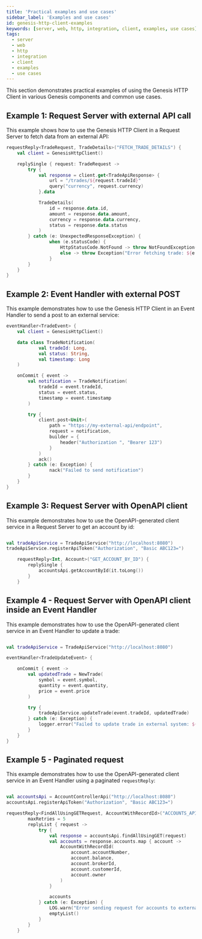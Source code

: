 ```yaml
---
title: 'Practical examples and use cases'
sidebar_label: 'Examples and use cases'
id: genesis-http-client-examples
keywords: [server, web, http, integration, client, examples, use cases]
tags:
  - server
  - web
  - http
  - integration
  - client
  - examples
  - use cases
---
```


This section demonstrates practical examples of using the Genesis HTTP Client in various Genesis components and common use cases.

## Example 1: Request Server with external API call

This example shows how to use the Genesis HTTP Client in a Request Server to fetch data from an external API:

```kotlin
requestReply<TradeRequest, TradeDetails>("FETCH_TRADE_DETAILS") {
    val client = GenesisHttpClient()

    replySingle { request: TradeRequest ->
        try {
            val response = client.get<TradeApiResponse> {
                url = "/trades/${request.tradeId}"
                query("currency", request.currency)
            }.data

            TradeDetails(
                id = response.data.id,
                amount = response.data.amount,
                currency = response.data.currency,
                status = response.data.status
            )
        } catch (e: UnexpectedResponseException) {
                when (e.statusCode) {
                    HttpStatusCode.NotFound -> throw NotFoundException("Trade not found")
                    else -> throw Exception("Error fetching trade: ${e.message}")
                }
        }
    }
}
```

## Example 2: Event Handler with external POST

This example demonstrates how to use the Genesis HTTP Client in an Event Handler to send a post to an external service:

```kotlin
eventHandler<TradeEvent> {
    val client = GenesisHttpClient()

    data class TradeNotification(
            val tradeId: Long,
            val status: String,
            val timestamp: Long
    )

    onCommit { event ->
        val notification = TradeNotification(
            tradeId = event.tradeId,
            status = event.status,
            timestamp = event.timestamp
        )

        try {
            client.post<Unit>(
                path = "https://my-external-api/endpoint",
                request = notification,
                builder = {
                    header("Authorization ", "Bearer 123")
                }
            )
            ack()
        } catch (e: Exception) {
                nack("Failed to send notification")
        }
    }
}
```

## Example 3: Request Server with OpenAPI client

This example demonstrates how to use the OpenAPI-generated client service in a Request Server to get an account by id:

```kotlin

val tradeApiService = TradeApiService("http://localhost:8080")
tradeApiService.registerApiToken("Authorization", "Basic ABC123=")

    requestReply<Int, Account>("GET_ACCOUNT_BY_ID") {
        replySingle {
            accountsApi.getAccountById(it.toLong())
        }
    }

```

## Example 4 - Request Server with OpenAPI client inside an Event Handler

This example demonstrates how to use the OpenAPI-generated client service in an Event Handler to update a trade:

```kotlin

val tradeApiService = TradeApiService("http://localhost:8080")

eventHandler<TradeUpdateEvent> {

    onCommit { event ->
        val updatedTrade = NewTrade(
            symbol = event.symbol,
            quantity = event.quantity,
            price = event.price
        )

        try {
            tradeApiService.updateTrade(event.tradeId, updatedTrade)
        } catch (e: Exception) {
            logger.error("Failed to update trade in external system: ${e.message}")
        }
    }
}
```

## Example 5 - Paginated request

This example demonstrates how to use the OpenAPI-generated client service in an Event Handler using a paginated `requestReply`:

```kotlin

val accountsApi = AccountControllerApi("http://localhost:8080")
accountsApi.registerApiToken("Authorization", "Basic ABC123=")

requestReply<FindAllUsingGETRequest, AccountWithRecordId>("ACCOUNTS_API") {
        maxRetries = 5
        replyList { request ->
            try {
                val response = accountsApi.findAllUsingGET(request)
                val accounts = response.accounts.map { account ->
                    AccountWithRecordId(
                        account.accountNumber,
                        account.balance,
                        account.brokerId,
                        account.customerId,
                        account.owner
                    )
                }

                accounts
            } catch (e: Exception) {
                LOG.warn("Error sending request for accounts to external API", e)
                emptyList()
            }
        }
    }
```

